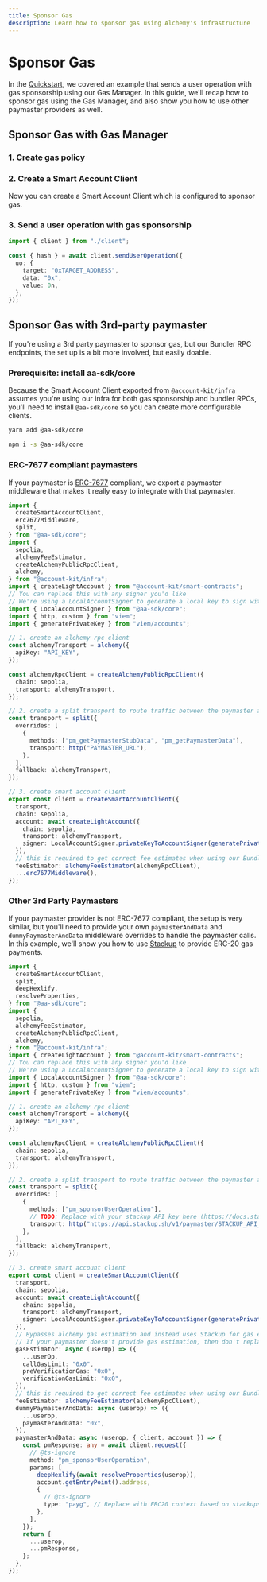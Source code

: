 ```yaml
---
title: Sponsor Gas
description: Learn how to sponsor gas using Alchemy's infrastructure
---
```


# Sponsor Gas

In the [Quickstart](/wallets/infra/quickstart), we covered an example that sends a user operation with gas sponsorship using our Gas Manager. In this guide, we'll recap how to sponsor gas using the Gas Manager, and also show you
how to use other paymaster providers as well.

## Sponsor Gas with Gas Manager

### 1. Create gas policy

<Markdown src="../../shared/create-gas-policy.mdx" />

### 2. Create a Smart Account Client

Now you can create a Smart Account Client which is configured to sponsor gas.

<Markdown src="../../shared/infra/client.mdx" />

### 3. Send a user operation with gas sponsorship

<CodeBlocks>

```ts twoslash [example.ts]
import { client } from "./client";

const { hash } = await client.sendUserOperation({
  uo: {
    target: "0xTARGET_ADDRESS",
    data: "0x",
    value: 0n,
  },
});
```

<Markdown src="../../shared/infra/client.mdx" />

</CodeBlocks>

## Sponsor Gas with 3rd-party paymaster

If you're using a 3rd party paymaster to sponsor gas, but our Bundler RPC endpoints, the set up is a bit more involved, but easily doable.

### Prerequisite: install aa-sdk/core

Because the Smart Account Client exported from `@account-kit/infra` assumes you're using our infra for both gas sponsorship and bundler RPCs, you'll need to install `@aa-sdk/core`
so you can create more configurable clients.

<CodeBlocks>

```bash [yarn]
yarn add @aa-sdk/core
```

```bash [npm]
npm i -s @aa-sdk/core
```

</CodeBlocks>

### ERC-7677 compliant paymasters

If your paymaster is [ERC-7677](https://eips.ethereum.org/EIPS/eip-7677) compliant, we export a paymaster middleware that makes it really easy to integrate with that paymaster.

```ts twoslash
import {
  createSmartAccountClient,
  erc7677Middleware,
  split,
} from "@aa-sdk/core";
import {
  sepolia,
  alchemyFeeEstimator,
  createAlchemyPublicRpcClient,
  alchemy,
} from "@account-kit/infra";
import { createLightAccount } from "@account-kit/smart-contracts";
// You can replace this with any signer you'd like
// We're using a LocalAccountSigner to generate a local key to sign with
import { LocalAccountSigner } from "@aa-sdk/core";
import { http, custom } from "viem";
import { generatePrivateKey } from "viem/accounts";

// 1. create an alchemy rpc client
const alchemyTransport = alchemy({
  apiKey: "API_KEY",
});

const alchemyRpcClient = createAlchemyPublicRpcClient({
  chain: sepolia,
  transport: alchemyTransport,
});

// 2. create a split transport to route traffic between the paymaster and the bundler
const transport = split({
  overrides: [
    {
      methods: ["pm_getPaymasterStubData", "pm_getPaymasterData"],
      transport: http("PAYMASTER_URL"),
    },
  ],
  fallback: alchemyTransport,
});

// 3. create smart account client
export const client = createSmartAccountClient({
  transport,
  chain: sepolia,
  account: await createLightAccount({
    chain: sepolia,
    transport: alchemyTransport,
    signer: LocalAccountSigner.privateKeyToAccountSigner(generatePrivateKey()),
  }),
  // this is required to get correct fee estimates when using our Bundler RPC
  feeEstimator: alchemyFeeEstimator(alchemyRpcClient),
  ...erc7677Middleware(),
});
```

### Other 3rd Party Paymasters

If your paymaster provider is not ERC-7677 compliant, the setup is very similar, but you'll need to provide your own `paymasterAndData` and `dummyPaymasterAndData` middleware overrides
to handle the paymaster calls. In this example, we'll show you how to use [Stackup](https://docs.stackup.sh/docs/paymaster-api) to provide ERC-20 gas payments.

```ts twoslash
import {
  createSmartAccountClient,
  split,
  deepHexlify,
  resolveProperties,
} from "@aa-sdk/core";
import {
  sepolia,
  alchemyFeeEstimator,
  createAlchemyPublicRpcClient,
  alchemy,
} from "@account-kit/infra";
import { createLightAccount } from "@account-kit/smart-contracts";
// You can replace this with any signer you'd like
// We're using a LocalAccountSigner to generate a local key to sign with
import { LocalAccountSigner } from "@aa-sdk/core";
import { http, custom } from "viem";
import { generatePrivateKey } from "viem/accounts";

// 1. create an alchemy rpc client
const alchemyTransport = alchemy({
  apiKey: "API_KEY",
});

const alchemyRpcClient = createAlchemyPublicRpcClient({
  chain: sepolia,
  transport: alchemyTransport,
});

// 2. create a split transport to route traffic between the paymaster and the bundler
const transport = split({
  overrides: [
    {
      methods: ["pm_sponsorUserOperation"],
      // TODO: Replace with your stackup API key here (https://docs.stackup.sh/docs/paymaster-api)
      transport: http("https://api.stackup.sh/v1/paymaster/STACKUP_API_KEY"),
    },
  ],
  fallback: alchemyTransport,
});

// 3. create smart account client
export const client = createSmartAccountClient({
  transport,
  chain: sepolia,
  account: await createLightAccount({
    chain: sepolia,
    transport: alchemyTransport,
    signer: LocalAccountSigner.privateKeyToAccountSigner(generatePrivateKey()),
  }),
  // Bypasses alchemy gas estimation and instead uses Stackup for gas estimation
  // If your paymaster doesn't provide gas estimation, then don't replace the gasEstimator
  gasEstimator: async (userOp) => ({
    ...userOp,
    callGasLimit: "0x0",
    preVerificationGas: "0x0",
    verificationGasLimit: "0x0",
  }),
  // this is required to get correct fee estimates when using our Bundler RPC
  feeEstimator: alchemyFeeEstimator(alchemyRpcClient),
  dummyPaymasterAndData: async (userop) => ({
    ...userop,
    paymasterAndData: "0x",
  }),
  paymasterAndData: async (userop, { client, account }) => {
    const pmResponse: any = await client.request({
      // @ts-ignore
      method: "pm_sponsorUserOperation",
      params: [
        deepHexlify(await resolveProperties(userop)),
        account.getEntryPoint().address,
        {
          // @ts-ignore
          type: "payg", // Replace with ERC20 context based on stackups documentation
        },
      ],
    });
    return {
      ...userop,
      ...pmResponse,
    };
  },
});
```
